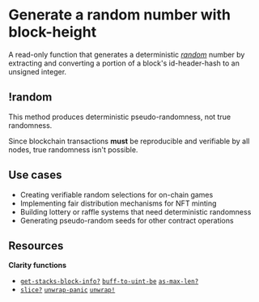 # Generate a random number with block-height

<WithNotes>

A read-only function that generates a deterministic [_random_](tooltip "random") number by extracting and converting a portion of a block's <HoverLink href="hover:id-header-hash" className="text-[var(--ch-11)]">id-header-hash</HoverLink> to an unsigned integer.

## !random

This method produces deterministic pseudo-randomness, not true randomness.

Since blockchain transactions **must** be reproducible and verifiable by all nodes, true randomness isn't possible.

</WithNotes>

## Use cases

- Creating verifiable random selections for on-chain games
- Implementing fair distribution mechanisms for NFT minting
- Building lottery or raffle systems that need deterministic randomness
- Generating pseudo-random seeds for other contract operations

## Resources

**Clarity functions**

- [`get-stacks-block-info?`](/stacks/clarity/functions/get-stacks-block-info) [`buff-to-uint-be`](/stacks/clarity/functions/buff-to-uint-be) [`as-max-len?`](/stacks/clarity/functions/as-max-len)
- [`slice?`](/stacks/clarity/functions/slice) [`unwrap-panic`](/stacks/clarity/functions/unwrap-panic) [`unwrap!`](/stacks/clarity/functions/unwrap)
